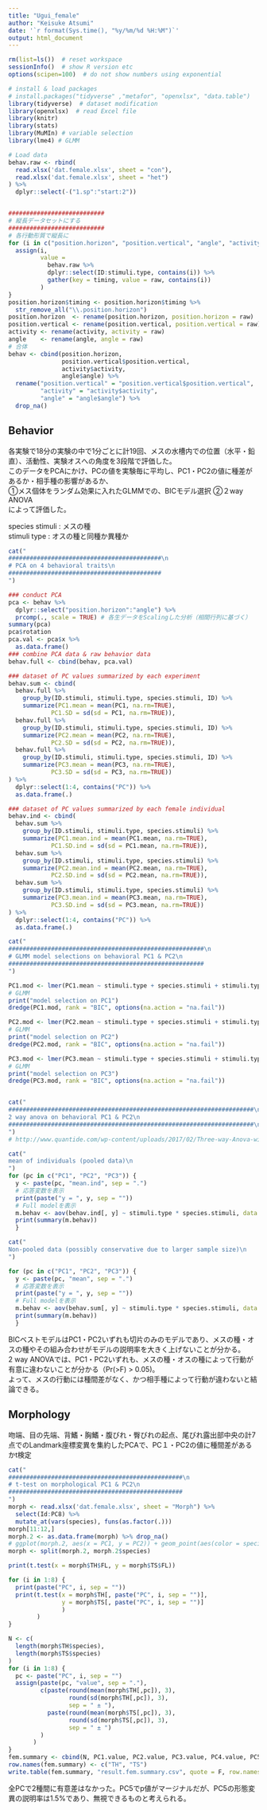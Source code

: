 ```yaml
---
title: "Ugui_female"
author: "Keisuke Atsumi"
date: '`r format(Sys.time(), "%y/%m/%d %H:%M")`'
output: html_document
---
```


```r
rm(list=ls())  # reset workspace
sessionInfo()  # show R version etc
options(scipen=100)  # do not show numbers using exponential

# install & load packages
# install.packages("tidyverse" ,"metafor", "openxlsx", "data.table")
library(tidyverse)  # dataset modification
library(openxlsx)  # read Excel file
library(knitr)
library(stats)
library(MuMIn) # variable selection
library(lme4) # GLMM
```

```r

# Load data
behav.raw <- rbind(
  read.xlsx('dat.female.xlsx', sheet = "con"),
  read.xlsx('dat.female.xlsx', sheet = "het")
) %>%
  dplyr::select(-("1.sp":"start:2"))


###########################
# 縦長データセットにする
###########################
# 各行動形質で縦長に
for (i in c("position.horizon", "position.vertical", "angle", "activity")) {
  assign(i, 
         value = 
           behav.raw %>%
           dplyr::select(ID:stimuli.type, contains(i)) %>%
           gather(key = timing, value = raw, contains(i))
         )
}
position.horizon$timing <- position.horizon$timing %>%
  str_remove_all("\\.position.horizon")
position.horizon  <- rename(position.horizon, position.horizon = raw)
position.vertical <- rename(position.vertical, position.vertical = raw)
activity <- rename(activity, activity = raw)
angle    <- rename(angle, angle = raw)
# 合体
behav <- cbind(position.horizon,
               position.vertical$position.vertical,
               activity$activity,
               angle$angle) %>%
  rename("position.vertical" = "position.vertical$position.vertical",
         "activity" = "activity$activity",
         "angle" = "angle$angle") %>%
  drop_na()
```


## Behavior
各実験で18分の実験の中で1分ごとに計19回、メスの水槽内での位置（水平・鉛直）、活動性、実験オスへの角度を3段階で評価した。  
このデータをPCAにかけ、PCの値を実験毎に平均し、PC1・PC2の値に種差があるか・相手種の影響があるか、  
①メス個体をランダム効果に入れたGLMMでの、BICモデル選択
②２way ANOVA   
によって評価した。

species stimuli : メスの種  
stimuli type : オスの種と同種か異種か
```r

cat("
###########################################\n
# PCA on 4 behavioral traits\n
###########################################
")

### conduct PCA
pca <- behav %>%
  dplyr::select("position.horizon":"angle") %>%
  prcomp(., scale = TRUE) # 各生データをScalingした分析（相間行列に基づく）
summary(pca)
pca$rotation
pca.val <- pca$x %>% 
  as.data.frame()
### combine PCA data & raw behavior data
behav.full <- cbind(behav, pca.val)

### dataset of PC values summarized by each experiment
behav.sum <- cbind(
  behav.full %>%
    group_by(ID.stimuli, stimuli.type, species.stimuli, ID) %>%
    summarize(PC1.mean = mean(PC1, na.rm=TRUE), 
            PC1.SD = sd(sd = PC1, na.rm=TRUE)),
  behav.full %>%
    group_by(ID.stimuli, stimuli.type, species.stimuli, ID) %>%
    summarize(PC2.mean = mean(PC2, na.rm=TRUE), 
            PC2.SD = sd(sd = PC2, na.rm=TRUE)),
  behav.full %>%
    group_by(ID.stimuli, stimuli.type, species.stimuli, ID) %>%
    summarize(PC3.mean = mean(PC3, na.rm=TRUE), 
            PC3.SD = sd(sd = PC3, na.rm=TRUE))
) %>%
  dplyr::select(1:4, contains("PC")) %>% 
  as.data.frame(.)

### dataset of PC values summarized by each female individual
behav.ind <- cbind(
  behav.sum %>%
    group_by(ID.stimuli, stimuli.type, species.stimuli) %>%
    summarize(PC1.mean.ind = mean(PC1.mean, na.rm=TRUE), 
            PC1.SD.ind = sd(sd = PC1.mean, na.rm=TRUE)),
  behav.sum %>%
    group_by(ID.stimuli, stimuli.type, species.stimuli) %>%
    summarize(PC2.mean.ind = mean(PC2.mean, na.rm=TRUE), 
            PC2.SD.ind = sd(sd = PC2.mean, na.rm=TRUE)),
  behav.sum %>%
    group_by(ID.stimuli, stimuli.type, species.stimuli) %>%
    summarize(PC3.mean.ind = mean(PC3.mean, na.rm=TRUE), 
            PC3.SD.ind = sd(sd = PC3.mean, na.rm=TRUE))
) %>%
  dplyr::select(1:4, contains("PC")) %>% 
  as.data.frame(.)

cat("
#######################################################\n
# GLMM model selections on behavioral PC1 & PC2\n
#######################################################
")

PC1.mod <- lmer(PC1.mean ~ stimuli.type + species.stimuli + stimuli.type * species.stimuli + (1|ID.stimuli), data = behav.sum)
# GLMM
print("model selection on PC1")
dredge(PC1.mod, rank = "BIC", options(na.action = "na.fail"))

PC2.mod <- lmer(PC2.mean ~ stimuli.type + species.stimuli + stimuli.type * species.stimuli + (1|ID.stimuli), data = behav.sum)
# GLMM
print("model selection on PC2")
dredge(PC2.mod, rank = "BIC", options(na.action = "na.fail"))

PC3.mod <- lmer(PC3.mean ~ stimuli.type + species.stimuli + stimuli.type * species.stimuli + (1|ID.stimuli), data = behav.sum)
# GLMM
print("model selection on PC3")
dredge(PC3.mod, rank = "BIC", options(na.action = "na.fail"))


cat("
#####################################################################\n
2 way anova on behavioral PC1 & PC2\n
#####################################################################\n
")
# http://www.quantide.com/wp-content/uploads/2017/02/Three-way-Anova-with-R.pdf

cat("
mean of individuals (pooled data)\n
")
for (pc in c("PC1", "PC2", "PC3")) {
  y <- paste(pc, "mean.ind", sep = ".") 
  # 応答変数を表示
  print(paste("y = ", y, sep = ""))
  # Full modelを表示
  m.behav <- aov(behav.ind[, y] ~ stimuli.type * species.stimuli, data = behav.ind)
  print(summary(m.behav))
  }

cat("
Non-pooled data (possibly conservative due to larger sample size)\n
")

for (pc in c("PC1", "PC2", "PC3")) {
  y <- paste(pc, "mean", sep = ".") 
  # 応答変数を表示
  print(paste("y = ", y, sep = ""))
  # Full modelを表示
  m.behav <- aov(behav.sum[, y] ~ stimuli.type * species.stimuli, data = behav.sum)
  print(summary(m.behav))
  }

```
BICベストモデルはPC1・PC2いずれも切片のみのモデルであり、メスの種・オスの種やその組み合わせがモデルの説明率を大きく上げないことが分かる。  
2 way ANOVAでは、PC1・PC2いずれも、メスの種・オスの種によって行動が有意に違わないことが分かる（Pr(>F) > 0.05)。  
よって、メスの行動には種間差がなく、かつ相手種によって行動が違わないと結論できる。

## Morphology
吻端、目の先端、背鰭・胸鰭・腹びれ・臀びれの起点、尾びれ露出部中央の計7点でのLandmark座標変異を集約したPCAで、PC１・PC2の値に種間差があるかt検定

```r
cat("
#################################################\n
# t-test on morphological PC1 & PC2\n
#################################################
")
morph <- read.xlsx('dat.female.xlsx', sheet = "Morph") %>%
  select(Id:PC8) %>%
  mutate_at(vars(species), funs(as.factor(.)))
morph[11:12,]
morph.2 <- as.data.frame(morph) %>% drop_na() 
# ggplot(morph.2, aes(x = PC1, y = PC2)) + geom_point(aes(color = species))
morph <- split(morph.2, morph.2$species)

print(t.test(x = morph$TH$FL, y = morph$TS$FL))

for (i in 1:8) {
  print(paste("PC", i, sep = ""))
  print(t.test(x = morph$TH[, paste("PC", i, sep = "")], 
               y = morph$TS[, paste("PC", i, sep = "")]
               )
        )
}

N <- c(
  length(morph$TH$species),
  length(morph$TS$species)
)
for (i in 1:8) {
  pc <- paste("PC", i, sep = "")
  assign(paste(pc, "value", sep = "."),
         c(paste(round(mean(morph$TH[,pc]), 3), 
                 round(sd(morph$TH[,pc]), 3), 
                 sep = " ± "),
           paste(round(mean(morph$TS[,pc]), 3), 
                 round(sd(morph$TS[,pc]), 3), 
                 sep = " ± ")
         )
       )
}
fem.summary <- cbind(N, PC1.value, PC2.value, PC3.value, PC4.value, PC5.value, PC6.value, PC7.value, PC8.value)
row.names(fem.summary) <- c("TH", "TS")
write.table(fem.summary, "result.fem.summary.csv", quote = F, row.names = T, sep = ",")
```

全PCで2種間に有意差はなかった。PC5でp値がマージナルだが、PC5の形態変異の説明率は1.5%であり、無視できるものと考えられる。
